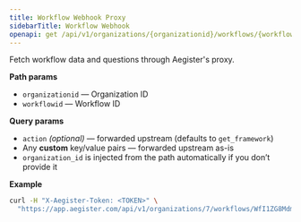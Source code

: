 ```yaml
---
title: Workflow Webhook Proxy
sidebarTitle: Workflow Webhook
openapi: get /api/v1/organizations/{organizationid}/workflows/{workflowid}/proxy
---
```


Fetch workflow data and questions through Aegister's proxy.

**Path params**
- `organizationid` — Organization ID  
- `workflowid` — Workflow ID

**Query params**
- `action` *(optional)* — forwarded upstream (defaults to `get_framework`)  
- Any **custom** key/value pairs — forwarded upstream as-is  
- `organization_id` is injected from the path automatically if you don’t provide it

**Example**
```bash
curl -H "X-Aegister-Token: <TOKEN>" \
  "https://app.aegister.com/api/v1/organizations/7/workflows/WfI1ZG8MdmAVowB7Av2w6/proxy?action=get_framework"
